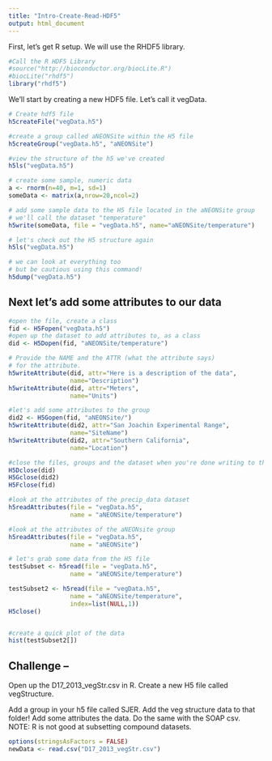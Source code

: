 ```yaml
---
title: "Intro-Create-Read-HDF5"
output: html_document
---
```


First, let's get R setup. We will use the RHDF5 library.

```r

#Call the R HDF5 Library
#source("http://bioconductor.org/biocLite.R")
#biocLite("rhdf5")
library("rhdf5")
```

We'll start by creating a new HDF5 file. Let's call it vegData.

```r

# Create hdf5 file
h5createFile("vegData.h5")

#create a group called aNEONSite within the H5 file
h5createGroup("vegData.h5", "aNEONSite")

#view the structure of the h5 we've created
h5ls("vegData.h5")

# create some sample, numeric data 
a <- rnorm(n=40, m=1, sd=1) 
someData <- matrix(a,nrow=20,ncol=2)

# add some sample data to the H5 file located in the aNEONSite group
# we'll call the dataset "temperature"
h5write(someData, file = "vegData.h5", name="aNEONSite/temperature")

# let's check out the H5 structure again
h5ls("vegData.h5")

# we can look at everything too 
# but be cautious using this command!
h5dump("vegData.h5")

```


## Next let's add some attributes to our data

```r

#open the file, create a class
fid <- H5Fopen("vegData.h5")
#open up the dataset to add attributes to, as a class
did <- H5Dopen(fid, "aNEONSite/temperature")

# Provide the NAME and the ATTR (what the attribute says) 
# for the attribute.
h5writeAttribute(did, attr="Here is a description of the data",
                 name="Description")
h5writeAttribute(did, attr="Meters",
                 name="Units")

#let's add some attributes to the group
did2 <- H5Gopen(fid, "aNEONSite/")
h5writeAttribute(did2, attr="San Joachin Experimental Range",
                 name="SiteName")
h5writeAttribute(did2, attr="Southern California",
                 name="Location")

#close the files, groups and the dataset when you're done writing to them!
H5Dclose(did)
H5Gclose(did2)
H5Fclose(fid)

#look at the attributes of the precip_data dataset
h5readAttributes(file = "vegData.h5", 
                 name = "aNEONSite/temperature")

#look at the attributes of the aNEONsite group
h5readAttributes(file = "vegData.h5", 
                 name = "aNEONSite")

# let's grab some data from the H5 file
testSubset <- h5read(file = "vegData.h5", 
                 name = "aNEONSite/temperature")

testSubset2 <- h5read(file = "vegData.h5", 
                 name = "aNEONSite/temperature",
                 index=list(NULL,1))
H5close()


#create a quick plot of the data
hist(testSubset2[])
```

## Challenge -- 
Open up the D17_2013_vegStr.csv in R. 
Create a new H5 file called vegStructure.

Add a group in your h5 file called SJER. Add the veg structure data to that folder!
Add some attributes the data. Do the same with the SOAP csv.
NOTE: R is not good at subsetting compound datasets. 

```r
options(stringsAsFactors = FALSE)
newData <- read.csv("D17_2013_vegStr.csv")

```


